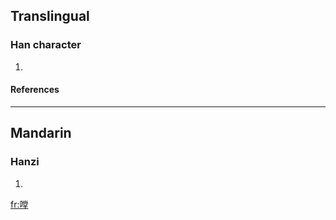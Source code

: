 ==Translingual==
===Han character===
{{Han char|rn=30|rad=口|as=11|sn=14|four=|canj=口火月土 (RFBG)}}
# {{defn|Han|sort=口11}}
====References====
{{Han ref|kx=0206.201|hdz=10676.030|uh=5621|ud=22049}}
----
==Mandarin==
===Hanzi===
{{cmn-hanzi|pin=[[chì]] (chi4), [[tāng]] (tang1)|wg=ch'ih<sup>4</sup>, t'ang<sup>1</sup>}}
# {{defn|Mandarin}}

[[fr:嘡]]